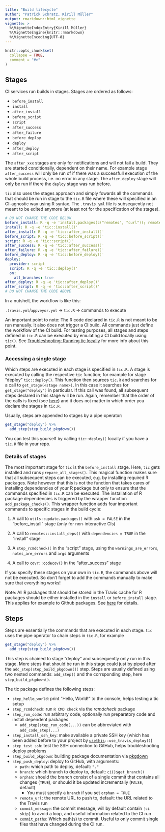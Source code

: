 ```yaml
---
title: "Build lifecycle"
author: "Patrick Schratz, Kirill Müller"
output: rmarkdown::html_vignette
vignette: >
  %\VignetteIndexEntry{Kirill Müller}
  %\VignetteEngine{knitr::rmarkdown}
  %\VignetteEncoding{UTF-8}
---
```


```r
knitr::opts_chunk$set(
  collapse = TRUE,
  comment = "#>"
)
```

## Stages

CI services run builds in stages.
Stages are ordered as follows:

- `before_install`
- `install`
- `after_install`
- `before_script`
- `script`
- `after_success`
- `after_failure`
- `before_deploy`
- `deploy`
- `after_deploy`
- `after_script`

The `after_xxx` stages are only for notifications and will not fail a build.
They are started conditionally, dependent on their name.
For example stage `after_success` will only be run of if there was a successfull execution of the whole build process, i.e. no error in any stage.
The `after_deploy` stage will only be run if there the `deploy` stage was run before.

`tic` also uses the stages approach and simply fowards all the commands that should be run in stage to the `tic.R` file where these will specified in an CI-agnostic way using R syntax.
The `.travis.yml` file is subsequently not meant to be edited anymore (at least not for the specification of the stages).


```yml
# DO NOT CHANGE THE CODE BELOW
before_install: R -q -e 'install.packages(c("remotes", "curl")); remotes::install_local(getwd()); tic::prepare_all_stages(); tic::before_install()'
install: R -q -e 'tic::install()'
after_install: R -q -e 'tic::after_install()'
before_script: R -q -e 'tic::before_script()'
script: R -q -e 'tic::script()'
after_success: R -q -e 'tic::after_success()'
after_failure: R -q -e 'tic::after_failure()'
before_deploy: R -q -e 'tic::before_deploy()'
deploy:
  provider: script
  script: R -q -e 'tic::deploy()'
  on:
    all_branches: true
after_deploy: R -q -e 'tic::after_deploy()'
after_script: R -q -e 'tic::after_script()'
# DO NOT CHANGE THE CODE ABOVE
```

In a nutshell, the workflow is like this:

`.travis.yml`/`appveyor.yml` -> `tic.R` -> commands to execute

An important point to note: The R code declared in `tic.R` is not meant to be run manually.
It also does not trigger a CI build.
All commands just define the workflow of the CI build.
For testing purposes, all stages and steps defined in `tic.R` can be executed by emulating a CI build locally using `tic()`.
See [Troubleshooting: Running tic locally](advanced#troubleshooting-running-tic-locally) for more info about this point.

### Accessing a single stage

Which steps are executed in each stage is specified in `tic.R`.
A stage is executed by calling the respective `tic` function; for example for stage "deploy" `tic::deploy()`.
This function then sources `tic.R` and searches for a call to `get_stage(<stage name>)`.
In this case it searches for `get_stage("deploy")` in particular.
If this call was found, all subsequent steps declared in this stage will be run.
Again, remember that the order of the calls is fixed (see [here](build-lifecyle.html#stages)) and it does not matter in which order you declare the stages in `tic.R`.

Usually, steps are appended to stages by a pipe operator:

```r
get_stage("deploy") %>%
  add_step(step_build_pkgdown())
```

You can test this yourself by calling `tic::deploy()` locally if you have a `tic.R` file in your repo.

### Details of stages

The most important stage for `tic` is the `before_install` stage.
Here, `tic` gets installed and runs `prepare_all_stages()`.
This magical function makes sure that all subsequent steps can be executed, e.g. by installing required R packages.
Note however that this is not the function that takes cares of installing dependencies of your R package but only to ensure that the commands specified in `tic.R` can be executed.
The installation of R package dependencies is triggered by the wrapper function `add_package_checks()`.
This wrapper function adds four important commands to specific stages in the build cycle:

1. A call to `utils::update.packages()` with `ask = FALSE` in the "before_install" stage (only for non-interactive CIs)

2. A call to `remotes::install_deps()` with `dependencies = TRUE` in the "install" stage

3. A `step_rcmdcheck()` in the "script" stage, using the `warnings_are_errors`, `notes_are_errors` and `args` arguments

4. A call to `covr::codecov()` in the "after_success" stage

If you specify these stages on your own in `tic.R`, the commands above will not be executed. 
So don't forget to add the commands manually to make sure that everything works!

Note: All R packages that should be stored in the Travis cache for R packages should be either installed in the `install` or `before_install` stage.
This applies for example to Github packages.
See [here](tic-advantages.html) for details.

## Steps

Steps are essentially the commands that are executed in each stage.
`tic` uses the pipe operator to chain steps in `tic.R`, for example

```r
get_stage("deploy") %>%
  add_step(step_build_pkgdown())
```

This step is chained to stage "deploy" and subsequently only run in this stage.
More steps that should be run in this stage could just by piped after the `add_step(step_build_pkgdown())` step.
Steps are usually defined using two nested commands: `add_step()` and the corrsponding step, here `step_build_pkgdown()`.

The tic package defines the following steps:

- `step_hello_world`: print "Hello, World!" to the console, helps testing a tic setup
- `step_rcmdcheck`: run `R CMD check` via the _rcmdcheck_ package
- `step_run_code`: run arbitrary code, optionally run preparatory code and install dependent packages
    - `add_step(step_run_code(...))` can be abbreviated with `add_code_step(...)`
- `step_install_ssh_key`: make available a private SSH key (which has been added before to your project by [`usethis`](https://github.com/r-lib/usethis)`::use_travis_deploy()`)
- `step_test_ssh`: test the SSH connection to GitHub, helps troubleshooting deploy problems
- `step_build_pkgdown`: building package documentation via [pkgdown](https://github.com/r-lib/pkgdown)
- `step_push_deploy`: deploy to GitHub, with arguments:
    - `path`: which path to deploy, default: `"."`
    - `branch`: which branch to deploy to, default: `ci()$get_branch()`
    - `orphan`: should the branch consist of a single commit that contains all changes (`TRUE`), or should it be updated incrementally (`FALSE`, default)
        - You must specify a `branch` if you set `orphan = TRUE`
    - `remote_url`: the remote URL to push to, default: the URL related to the Travis run
    - `commit_message`: the commit message, will by default contain `[ci skip]` to avoid a loop, and useful information related to the CI run
    - `commit_paths`: Which path(s) to commit. Useful to only commit single files that have changed during the CI run.
